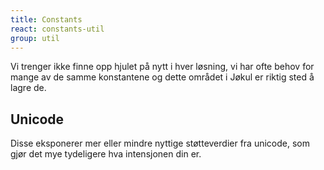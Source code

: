 ```yaml
---
title: Constants
react: constants-util
group: util
---
```



<Ingress>
    Vi trenger ikke finne opp hjulet på nytt i hver løsning, vi har ofte behov for mange av de samme konstantene og
    dette området i Jøkul er riktig sted å lagre de.
</Ingress>

## Unicode

Disse eksponerer mer eller mindre nyttige støtteverdier fra unicode, som gjør det mye tydeligere hva intensjonen din er.

<ComponentExample component={Unicode} />
